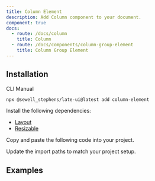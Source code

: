 ```yaml
---
title: Column Element
description: Add Column component to your document.
component: true
docs:
  - route: /docs/column
    title: Column
  - route: /docs/components/column-group-element
    title: Column Group Element
---
```


## Installation

<Tabs defaultValue="cli">

<TabsList>
<TabsTrigger value="cli">CLI</TabsTrigger>
<TabsTrigger value="manual">Manual</TabsTrigger>
</TabsList>
<TabsContent value="cli">

```bash
npx @sewell_stephens/late-ui@latest add column-element
```

</TabsContent>

<TabsContent value="manual">

<Steps>

<Step>

Install the following dependencies:

- [Layout](/docs/column)
- [Resizable](/docs/components/resizable)

</Step>

<Step>

Copy and paste the following code into your project.

</Step>

<ComponentSource name="column-element" />

<Step>

Update the import paths to match your project setup.

</Step>

</Steps>

</TabsContent>

</Tabs>

## Examples

<ComponentPreview name="playground-demo" id="column" />

<ComponentSource src="../../templates/plate-playground-template/src/lib/plate/plate-plugins.ts" />
